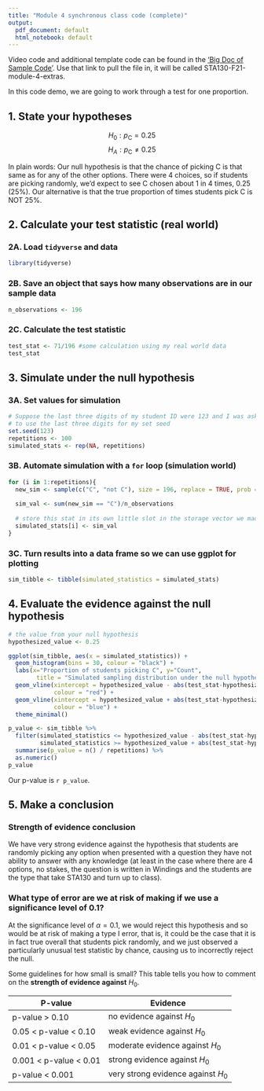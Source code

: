 ```yaml
---
title: "Module 4 synchronous class code (complete)"
output:
  pdf_document: default
  html_notebook: default
---
```


Video code and additional template code can be found in the ['Big Doc of Sample Code'](https://jupyter.utoronto.ca/hub/user-redirect/git-pull?repo=https%3A%2F%2Fgithub.com%2FUofT-sta130%2FSTA130-F21-module-4-extras&urlpath=rstudio%2F&branch=master). Use that link to pull the file in, it will be called STA130-F21-module-4-extras.

In this code demo, we are going to work through a test for one proportion.

## 1. State your hypotheses

$$H_0: p_{\text{C}} = 0.25$$
$$H_A: p_{\text{C}} \neq 0.25$$

In plain words: Our null hypothesis is that the chance of picking C is that same as for any of the other options. There were 4 choices, so if students are picking randomly, we'd expect to see C chosen about 1 in 4 times, 0.25 (25\%). Our alternative is that the true proportion of times students pick C is NOT 25\%.

## 2. Calculate your test statistic (real world)

### 2A. Load `tidyverse` and data

```r
library(tidyverse)
```

### 2B. Save an object that says how many observations are in our sample data

```r
n_observations <- 196
```

### 2C. Calculate the test statistic


```r
test_stat <- 71/196 #some calculation using my real world data
test_stat
```

## 3. Simulate under the null hypothesis

### 3A. Set values for simulation


```r
# Suppose the last three digits of my student ID were 123 and I was asked 
# to use the last three digits for my set seed
set.seed(123) 
repetitions <- 100 
simulated_stats <- rep(NA, repetitions) 
```

### 3B. Automate simulation with a `for` loop (simulation world)

```r
for (i in 1:repetitions){
  new_sim <- sample(c("C", "not C"), size = 196, replace = TRUE, prob = c(0.25, 0.75)) 
  
  sim_val <- sum(new_sim == "C")/n_observations
  
  # store this stat in its own little slot in the storage vector we made in 3C.
  simulated_stats[i] <- sim_val 
}
```

### 3C. Turn results into a data frame so we can use ggplot for plotting

```r
sim_tibble <- tibble(simulated_statistics = simulated_stats)
```


## 4. Evaluate the evidence against the null hypothesis

```r
# the value from your null hypothesis
hypothesized_value <- 0.25

ggplot(sim_tibble, aes(x = simulated_statistics)) + 
  geom_histogram(bins = 30, colour = "black") +
  labs(x="Proportion of students picking C", y="Count", 
        title = "Simulated sampling distribution under the null hypothesis") +
  geom_vline(xintercept = hypothesized_value - abs(test_stat-hypothesized_value), 
             colour = "red") +
  geom_vline(xintercept = hypothesized_value + abs(test_stat-hypothesized_value), 
             colour = "blue") +
  theme_minimal() 
```


```r
p_value <- sim_tibble %>% 
  filter(simulated_statistics <= hypothesized_value - abs(test_stat-hypothesized_value) | 
         simulated_statistics >= hypothesized_value + abs(test_stat-hypothesized_value)) %>%   
  summarise(p_value = n() / repetitions) %>% 
  as.numeric()
p_value
```

Our p-value is `r p_value`.

## 5. Make a conclusion

### Strength of evidence conclusion

We have very strong evidence against the hypothesis that students are randomly picking any option when presented with a question they have not ability to answer with any knowledge (at least in the case where there are 4 options, no stakes, the question is written in Windings and the students are the type that take STA130 and turn up to class).

### What type of error are we at risk of making if we use a significance level of 0.1?

At the significance level of $\alpha = 0.1$, we would reject this hypothesis and so would be at risk of making a type I error, that is, it could be the case that it is in fact true overall that students pick randomly, and we just observed a particularly unusual test statistic by chance, causing us to incorrectly reject the null.

Some guidelines for how small is small? This table tells you how to comment on the **strength of evidence against** $H_0$.

| P-value                  | Evidence                           |
|--------------------------|------------------------------------|
| p-value \> 0.10          | no evidence against $H_0$          |
| 0.05 \< p-value \< 0.10  | weak evidence against $H_0$        |
| 0.01 \< p-value \< 0.05  | moderate evidence against $H_0$    |
| 0.001 \< p-value \< 0.01 | strong evidence against $H_0$      |
| p-value \< 0.001         | very strong evidence against $H_0$ |

